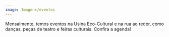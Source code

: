```yaml
---
image: Imagens/eventos
---
```

Mensalmente, temos eventos na Usina Eco-Cultural e na rua ao redor, como danças, peças de teatro e feiras culturais. Confira a agenda!